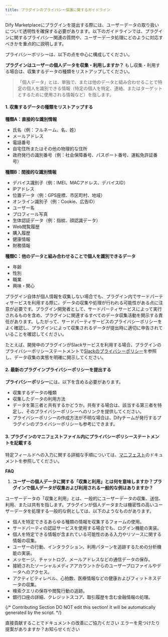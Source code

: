 ```yaml
---
title: プラグインのプライバシー保護に関するガイドライン
---
```



Dify Marketplaceにプラグインを提出する際には、ユーザーデータの取り扱いについて透明性を確保する必要があります。以下のガイドラインでは、プラグインに関するプライバシー関連の質問や、ユーザーデータ処理にどのように対応すべきかを重点的に説明します。

プライバシーポリシーは、以下の点を中心に構成してください。

**プラグインはユーザーの個人データを収集・利用しますか？** もし収集・利用する場合は、収集するデータの種類をリストアップしてください。

> 「個人データ」とは、単独で、または他のデータと組み合わせることで特定の個人を識別できる情報（特定の個人を特定、連絡、またはターゲットとするために使用される情報など）を指します。

#### 1. 収集するデータの種類をリストアップする

**種類A：直接的な識別情報**

*   氏名（例：フルネーム、名、姓）
*   メールアドレス
*   電話番号
*   自宅住所またはその他の物理的な住所
*   政府発行の識別番号（例：社会保障番号、パスポート番号、運転免許証番号）

**種類B：間接的な識別情報**

*   デバイス識別子（例：IMEI、MACアドレス、デバイスID）
*   IPアドレス
*   位置データ（例：GPS座標、市区町村、地域）
*   オンライン識別子（例：Cookie、広告ID）
*   ユーザー名
*   プロフィール写真
*   生体認証データ（例：指紋、顔認識データ）
*   Web閲覧履歴
*   購入履歴
*   健康情報
*   財務情報

**種類C：他のデータと組み合わせることで個人を識別できるデータ**

*   年齢
*   性別
*   職業
*   興味・関心

プラグイン自体が個人情報を収集しない場合でも、プラグイン内でサードパーティサービスを利用する際に、データの収集や処理が行われる可能性がある点に注意が必要です。プラグイン開発者として、サードパーティサービスによって実行されるものを含め、プラグインに関連するすべてのデータ収集活動を開示する責任があります。したがって、サードパーティサービスのプライバシーポリシーをよく確認し、プラグインによって収集されるデータが提出時に適切に申告されていることを確認してください。

たとえば、開発中のプラグインがSlackサービスを利用する場合、プラグインのプライバシーポリシーステートメントで[Slackのプライバシーポリシー](https://slack.com/trust/privacy/privacy-policy)を参照し、データ収集の実態を明確に開示してください。

#### **2. 最新のプラグインプライバシーポリシーを提出する**

**プライバシーポリシー**には、以下を含める必要があります。

*   収集するデータの種類
*   収集したデータの利用方法
*   データを第三者と共有するかどうか。共有する場合は、該当する第三者を特定し、そのプライバシーポリシーへのリンクを提供してください。
*   プライバシーポリシーの作成方法が不明な場合は、Difyチームが発行するプラグインのプライバシーポリシーも参考にできます。

#### 3. プラグインのマニフェストファイル内にプライバシーポリシーステートメントを記載する

特定フィールドへの入力に関する詳細な手順については、[マニフェスト](/ja-jp/plugins/schema-definition/manifest)のドキュメントを参照してください。

**FAQ**

1.  **ユーザーの個人データに関する「収集と利用」とは何を意味しますか？プラグインで個人データが収集および利用される一般的な例はありますか？**

ユーザーデータの「収集と利用」とは、一般的にユーザーデータの収集、送信、利用、または共有を指します。プラグインが個人データまたは機密性の高いユーザーデータを処理する一般的な例としては、以下のようなものがあります。

*   個人を特定できるあらゆる種類の情報を収集するフォームの使用。
*   サードパーティの認証サービスを使用する場合でも、ログイン機能の実装。
*   個人を特定できる情報が含まれている可能性のある入力やリソースに関する情報の収集。
*   ユーザーの行動、インタラクション、利用パターンを追跡するための分析機能の実装。
*   メッセージ、チャットログ、メールアドレスなどの通信データの保存。
*   接続されたソーシャルメディアアカウントからのユーザープロファイルやデータへのアクセス。
*   アクティビティレベル、心拍数、医療情報などの健康およびフィットネスデータの収集。
*   検索クエリの保存や閲覧行動の追跡。
*   銀行口座の詳細、クレジットスコア、取引履歴を含む金融情報の処理。

{/*
Contributing Section
DO NOT edit this section!
It will be automatically generated by the script.
*/}

<CardGroup cols="2">
    <Card
        title="このページを編集する"
        icon="pen-to-square"
        href="https://github.com/langgenius/dify-docs-mintlify/edit/main/ja-jp/plugins/publish-plugins/publish-to-dify-marketplace/plugin-privacy-protection-guidelines.mdx"
    >
        直接貢献することでドキュメントの改善にご協力ください
    </Card>
    <Card
        title="問題を報告する"
        icon="github"
        href="https://github.com/langgenius/dify-docs-mintlify/issues/new?title=ドキュメントの問題%3A%20n-privacy-protection-guideli&body=%23%23%20問題の説明%0A%3C%21--%20発見した問題について簡単に説明してください%20--%3E%0A%0A%23%23%20ページリンク%0Ahttps%3A%2F%2Fgithub.com%2Flanggenius%2Fdify-docs-mintlify%2Fblob%2Fmain%2Fja-jp/plugins/publish-plugins/publish-to-dify-marketplace%2Fplugin-privacy-protection-guidelines.mdx%0A%0A%23%23%20提案される変更%0A%3C%21--%20特定の変更案がある場合は、ここで説明してください%20--%3E%0A%0A%3C%21--%20ドキュメントの品質向上にご協力いただきありがとうございます！%20--%3E"
    >
        エラーを見つけたり提案がありますか？お知らせください
    </Card>
</CardGroup>
